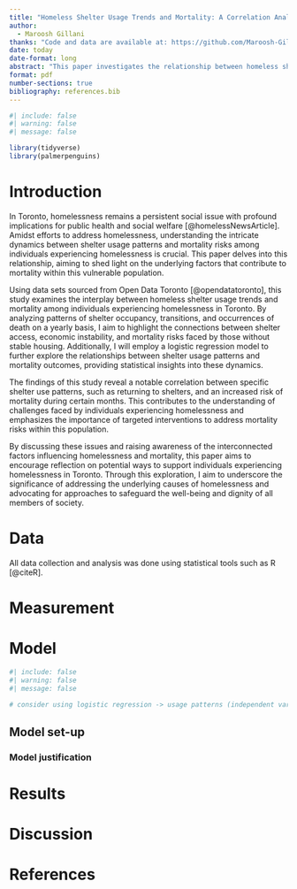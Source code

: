 ```yaml
---
title: "Homeless Shelter Usage Trends and Mortality: A Correlation Analysis"
author: 
  - Maroosh Gillani
thanks: "Code and data are available at: https://github.com/Maroosh-Gillani/homeless_mortality."
date: today
date-format: long
abstract: "This paper investigates the relationship between homeless shelter usage trends and mortality among those experiencing homelessness in Toronto. Using datasets from Open Data Toronto, I analyzed patterns of shelter occupancy and transitions alongside occurrences of death among homeless individuals on a yearly basis. The findings reveal a significant correlation between shelter use patterns such as returns to shelters, and an increased risk of mortality in those months. Understanding these correlations showcases the dynamics between shelter access, economic instability, and mortality risks faced by those experiencing homelessness in Toronto, and helps illuminate these issues, raise awareness, and to prompt reflection on potential avenues for assisting these individuals."
format: pdf
number-sections: true
bibliography: references.bib
---
```


```r
#| include: false
#| warning: false
#| message: false

library(tidyverse)
library(palmerpenguins)
```


# Introduction

In Toronto, homelessness remains a persistent social issue with profound implications for public health and social welfare [@homelessNewsArticle]. Amidst efforts to address homelessness, understanding the intricate dynamics between shelter usage patterns and mortality risks among individuals experiencing homelessness is crucial. This paper delves into this relationship, aiming to shed light on the underlying factors that contribute to mortality within this vulnerable population.

Using data sets sourced from Open Data Toronto [@opendatatoronto], this study examines the interplay between homeless shelter usage trends and mortality among individuals experiencing homelessness in Toronto. By analyzing patterns of shelter occupancy, transitions, and occurrences of death on a yearly basis, I aim to highlight the connections between shelter access, economic instability, and mortality risks faced by those without stable housing. Additionally, I will employ a logistic regression model to further explore the relationships between shelter usage patterns and mortality outcomes, providing statistical insights into these dynamics.

The findings of this study reveal a notable correlation between specific shelter use patterns, such as returning to shelters, and an increased risk of mortality during certain months. This contributes to the understanding of challenges faced by individuals experiencing homelessness and emphasizes the importance of targeted interventions to address mortality risks within this population.

By discussing these issues and raising awareness of the interconnected factors influencing homelessness and mortality, this paper aims to encourage reflection on potential ways to support individuals experiencing homelessness in Toronto. Through this exploration, I aim to underscore the significance of addressing the underlying causes of homelessness and advocating for approaches to safeguard the well-being and dignity of all members of society.

# Data {#sec-data}

All data collection and analysis was done using statistical tools such as R [@citeR].

# Measurement

# Model

```r
#| include: false
#| warning: false
#| message: false

# consider using logistic regression -> usage patterns (independent variables) and mortality (dependent variable).
```

## Model set-up


### Model justification


# Results


# Discussion


\newpage

# References


